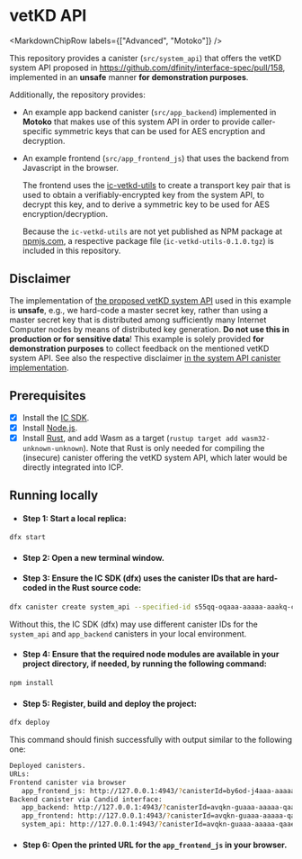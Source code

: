 
# vetKD API

<MarkdownChipRow labels={["Advanced", "Motoko"]} />

This repository provides a canister (`src/system_api`) that offers the vetKD system API proposed in https://github.com/dfinity/interface-spec/pull/158, implemented in an **unsafe** manner **for demonstration purposes**.

Additionally, the repository provides:
* An example app backend canister (`src/app_backend`) implemented in **Motoko** that makes use of this system API in order to provide caller-specific symmetric keys that can be used for AES encryption and decryption.

* An example frontend (`src/app_frontend_js`) that uses the backend from Javascript in the browser.

  The frontend uses the [ic-vetkd-utils](https://github.com/dfinity/ic/tree/master/packages/ic-vetkd-utils) to create a transport key pair that is used to obtain a verifiably-encrypted key from the system API, to decrypt this key, and to derive a symmetric key to be used for AES encryption/decryption.
  
  Because the `ic-vetkd-utils` are not yet published as NPM package at [npmjs.com](https://npmjs.com), a respective package file (`ic-vetkd-utils-0.1.0.tgz`) is included in this repository.

## Disclaimer

The implementation of [the proposed vetKD system API](https://github.com/dfinity/interface-spec/pull/158) used in this example is **unsafe**, e.g., we hard-code a master secret key, rather than using a master secret key that is distributed among sufficiently many Internet Computer nodes by means of distributed key generation. **Do not use this in production or for sensitive data**! This example is solely provided **for demonstration purposes** to collect feedback on the mentioned vetKD system API. See also the respective disclaimer [in the system API canister implementation](https://github.com/dfinity/examples/blob/master/rust/vetkd/src/system_api/src/lib.rs#L19-L26).

## Prerequisites
- [x] Install the [IC SDK](https://internetcomputer.org/docs/current/developer-docs/setup/install/).
- [x] Install [Node.js](https://nodejs.org/en/download/).
- [x] Install [Rust](https://www.rust-lang.org/tools/install), and add Wasm as a target (`rustup target add wasm32-unknown-unknown`). Note that Rust is only needed for compiling the (insecure) canister offering the vetKD system API, which later would be directly integrated into ICP.

## Running locally

- #### Step 1: Start a local replica:

```sh
dfx start
```

- #### Step 2: Open a new terminal window.

- #### Step 3: Ensure the IC SDK (dfx) uses the canister IDs that are hard-coded in the Rust source code:

```sh
dfx canister create system_api --specified-id s55qq-oqaaa-aaaaa-aaakq-cai
```

Without this, the IC SDK (dfx) may use different canister IDs for the `system_api` and `app_backend` canisters in your local environment.

- #### Step 4: Ensure that the required node modules are available in your project directory, if needed, by running the following command:

```sh
npm install
```

- #### Step 5: Register, build and deploy the project:

```sh
dfx deploy
```

This command should finish successfully with output similar to the following one:

```sh
Deployed canisters.
URLs:
Frontend canister via browser
   app_frontend_js: http://127.0.0.1:4943/?canisterId=by6od-j4aaa-aaaaa-qaadq-cai
Backend canister via Candid interface:
   app_backend: http://127.0.0.1:4943/?canisterId=avqkn-guaaa-aaaaa-qaaea-cai&id=tcvdh-niaaa-aaaaa-aaaoa-cai
   app_frontend: http://127.0.0.1:4943/?canisterId=avqkn-guaaa-aaaaa-qaaea-cai&id=b77ix-eeaaa-aaaaa-qaada-cai
   system_api: http://127.0.0.1:4943/?canisterId=avqkn-guaaa-aaaaa-qaaea-cai&id=s55qq-oqaaa-aaaaa-aaakq-cai
```

- #### Step 6: Open the printed URL for the `app_frontend_js` in your browser.
